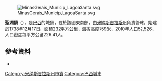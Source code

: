 [[Image:MinasGerais_Municip_LagoaSanta.svg|thumb]]

'''聖湖鎮'''（{{lang-pt|Lagoa Santa}}），是[[巴西|巴西]]的城鎮，位於該國東南部，由[[米納斯吉拉斯州|米納斯吉拉斯州]]負責管轄，始建於1738年12月17日，面積232平方公里，海拔高度759米，2010年人口52,526，人口密度每平方公里226.41人。

==參考資料==
*{{Cite web
| last = Riedel
| first = Agusto
| title = Brandt's Tomb in Lagoa Santa
| work = World Digital Library
| accessdate = 2013-12-26
| url = http://www.wdl.org/en/item/2015/#q=lagoa+santa&qla=fr
}}

{{coord|19|37|37|S|43|53|24|W|region:BR_type:city|display=title}}
{{Brazil-geo-stub}}
{{米納斯吉拉斯州市鎮}}

[[Category:米纳斯吉拉斯州市镇|Category:米纳斯吉拉斯州市镇]]
[[Category:巴西城市|Category:巴西城市]]